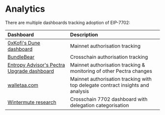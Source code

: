 # Analytics

There are multiple dashboards tracking adoption of EIP-7702:

| Dashboard | Description |
|:----------|:------------|
| [0xKofi's Dune dashboard](https://dune.com/niftytable/eip-7702) | Mainnet authorisation tracking |
| [BundleBear](https://www.bundlebear.com/eip7702-overview/all) | Crosschain authorisation tracking |
| [Entropy Advisor's Pectra Upgrade dashboard](https://dune.com/entropy_advisors/ethereum-pectra-upgrade) | Mainnet authorisation tracking & monitoring of other Pectra changes |
| [walletaa.com](https://walletaa.com/) | Mainnet authorisation tracking with top delegate contract insights and analysis |
| [Wintermute research](https://dune.com/wintermute_research/eip7702) | Crosschain 7702 dashboard with delegation categorisation |